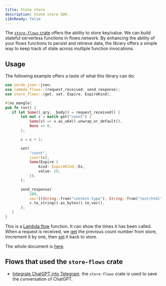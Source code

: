 ```yaml
---
title: State store
description: State store SDK.
i18nReady: false
---
```


The [`store-flows` crate](https://docs.rs/store-flows) offers the ability to store key/value. We can build stateful serverless functions in flows.network.
By enhancing the ability of your flows functions to persist and retrieve data, the library offers a simple way to keep track of state across multiple function invocations.

## Usage
The following example offers a taste of what this library can do:

 ```rust
use serde_json::json;
use lambda_flows::{request_received, send_response};
use store_flows::{get, set, Expire, ExpireKind};

#[no_mangle]
pub fn run() {
    if let Some((_qry, _body)) = request_received() {
        let mut c = match get("count") {
            Some(v) => v.as_u64().unwrap_or_default(),
            None => 0,
        };

        c = c + 1;

        set(
            "count",
            json!(c),
            Some(Expire {
                kind: ExpireKind::Ex,
                value: 20,
            }),
        );

        send_response(
            200,
            vec![(String::from("content-type"), String::from("text/html"))],
            c.to_string().as_bytes().to_vec(),
        );
    }
}
```

This is a [Lambda flow](https://docs.rs/lambda-flows) function. It can show the times it has been called. When a request is received, we [get](https://docs.rs/store-flows/latest/store_flows/fn.get.html) the previous count number from store, imcrement it by one, then [set](https://docs.rs/store-flows/latest/store_flows/fn.set.html) it back to store.

The whole document is [here](https://docs.rs/store-flows).


## Flows that used the `store-flows` crate

* [Integrate ChatGPT into Telegram](https://github.com/flows-network/telegram-gpt). the `store-flows` crate is used to save the conversation of ChatGPT.